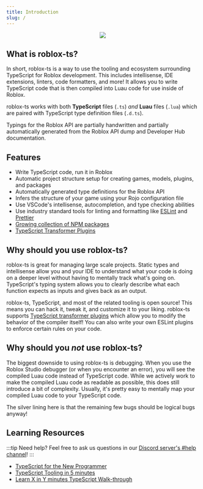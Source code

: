 ```yaml
---
title: Introduction
slug: /
---
```


<center><img src={require("../static/img/roblox-ts.svg").default} /></center>


<center><LogoSvg /></center>

## What is roblox-ts?

In short, roblox-ts is a way to use the tooling and ecosystem surrounding TypeScript for Roblox development. This includes intellisense, IDE extensions, linters, code formatters, and more! It allows you to write TypeScript code that is then compiled into Luau code for use inside of Roblox.

roblox-ts works with both **TypeScript** files (`.ts`) _and_ **Luau** files (`.lua`) which are paired with TypeScript type definition files (`.d.ts`).

Typings for the Roblox API are partially handwritten and partially automatically generated from the Roblox API dump and Developer Hub documentation.

## Features

- Write TypeScript code, run it in Roblox
- Automatic project structure setup for creating games, models, plugins, and packages
- Automatically generated type definitions for the Roblox API
- Infers the structure of your game using your Rojo configuration file
- Use VSCode's intellisense, autocompletion, and type checking abilities
- Use industry standard tools for linting and formatting like [ESLint](https://eslint.org/) and [Prettier](https://prettier.io/)
- [Growing collection of NPM packages](https://www.npmjs.com/org/rbxts)
- [TypeScript Transformer Plugins](https://github.com/madou/typescript-transformer-handbook)

## Why should you use roblox-ts?

roblox-ts is great for managing large scale projects. Static types and intellisense allow you and your IDE to understand what your code is doing on a deeper level without having to mentally track what's going on. TypeScript's typing system allows you to clearly describe what each function expects as inputs and gives back as an output.

roblox-ts, TypeScript, and most of the related tooling is open source! This means you can hack it, tweak it, and customize it to your liking. roblox-ts supports [TypeScript transformer plugins](./guides/typescript-transformers) which allow you to modify the behavior of the compiler itself! You can also write your own ESLint plugins to enforce certain rules on your code.

## Why should you _not_ use roblox-ts?

The biggest downside to using roblox-ts is debugging. When you use the Roblox Studio debugger (or when you encounter an error), you will see the compiled Luau code instead of TypeScript code. While we actively work to make the compiled Luau code as readable as possible, this does still introduce a bit of complexity. Usually, it's pretty easy to mentally map your compiled Luau code to your TypeScript code.

The silver lining here is that the remaining few bugs should be logical bugs anyway!

## Learning Resources

:::tip Need help?
Feel free to ask us questions in our [Discord server's #help channel](https://discord.gg/JFvZY5JSBT)!
:::

- [TypeScript for the New Programmer](https://www.typescriptlang.org/docs/handbook/typescript-from-scratch.html)
- [TypeScript Tooling in 5 minutes](https://www.typescriptlang.org/docs/handbook/typescript-tooling-in-5-minutes.html)
- [Learn X in Y minutes TypeScript Walk-through](https://learnxinyminutes.com/docs/typescript/)
